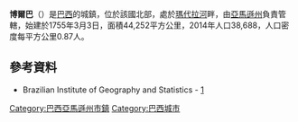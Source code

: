 {{Coord|4|23|16|S|59|35|38|W|display=title}}

'''博爾巴'''（{{lang-pt|Borba}}）是[[巴西|巴西]]的城鎮，位於該國北部，處於[[瑪代拉河|瑪代拉河]]畔，由[[亞馬遜州_(巴西)|亞馬遜州]]負責管轄，始建於1755年3月3日，面積44,252平方公里，2014年人口38,688，人口密度每平方公里0.87人。

==參考資料==
*Brazilian Institute of Geography and Statistics - [https://web.archive.org/web/20080611095922/http://www.ibge.gov.br/cidadesat/default.php]

{{Brazil-geo-stub}}
{{巴西亞馬遜州市鎮}}

[[Category:巴西亞馬遜州市鎮|Category:巴西亞馬遜州市鎮]]
[[Category:巴西城市|Category:巴西城市]]